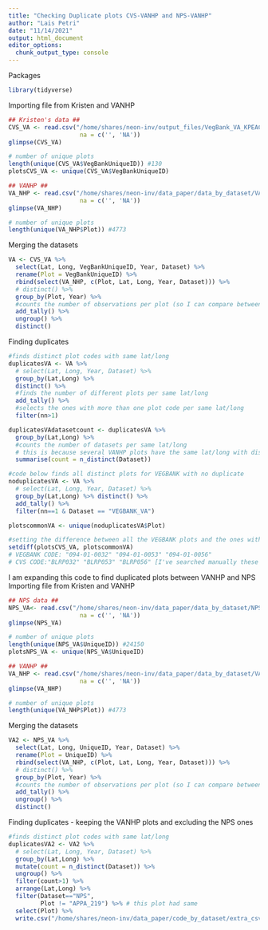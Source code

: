 ```yaml
---
title: "Checking Duplicate plots CVS-VANHP and NPS-VANHP"
author: "Lais Petri"
date: "11/14/2021"
output: html_document
editor_options: 
  chunk_output_type: console
---
```


Packages
```r
library(tidyverse)
```

Importing file from Kristen and VANHP
```r

## Kristen's data ##
CVS_VA <- read.csv("/home/shares/neon-inv/output_files/VegBank_VA_KPEACH_LP_reduced.csv", 
                    na = c('', 'NA'))
glimpse(CVS_VA)

# number of unique plots
length(unique(CVS_VA$VegBankUniqueID)) #130
plotsCVS_VA <- unique(CVS_VA$VegBankUniqueID)

## VANHP ##
VA_NHP <- read.csv("/home/shares/neon-inv/data_paper/data_by_dataset/VANHP_datapaper_06_16_21_EB.csv", 
                    na = c('', 'NA')) 
glimpse(VA_NHP)

# number of unique plots
length(unique(VA_NHP$Plot)) #4773

```

Merging the datasets
```r

VA <- CVS_VA %>% 
  select(Lat, Long, VegBankUniqueID, Year, Dataset) %>% 
  rename(Plot = VegBankUniqueID) %>% 
  rbind(select(VA_NHP, c(Plot, Lat, Long, Year, Dataset))) %>% 
  # distinct() %>% 
  group_by(Plot, Year) %>% 
  #counts the number of observations per plot (so I can compare between the datasets)
  add_tally() %>% 
  ungroup() %>% 
  distinct()

```

Finding duplicates
```r

#finds distinct plot codes with same lat/long 
duplicatesVA <- VA %>% 
  # select(Lat, Long, Year, Dataset) %>% 
  group_by(Lat,Long) %>% 
  distinct() %>%
  #finds the number of different plots per same lat/long
  add_tally() %>% 
  #selects the ones with more than one plot code per same lat/long
  filter(nn>1) 

duplicatesVAdatasetcount <- duplicatesVA %>% 
  group_by(Lat,Long) %>%
  #counts the number of datasets per same lat/long 
  # this is because several VANHP plots have the same lat/long with distinct plot codes
  summarise(count = n_distinct(Dataset))

#code below finds all distinct plots for VEGBANK with no duplicate
noduplicatesVA <- VA %>% 
  # select(Lat, Long, Year, Dataset) %>% 
  group_by(Lat,Long) %>% distinct() %>%
  add_tally() %>% 
  filter(nn==1 & Dataset == "VEGBANK_VA") 

plotscommonVA <- unique(noduplicatesVA$Plot)

#setting the difference between all the VEGBANK plots and the ones with no duplicate
setdiff(plotsCVS_VA, plotscommonVA)
# VEGBANK CODE: "094-01-0032" "094-01-0053" "094-01-0056"
# CVS CODE:"BLRP032" "BLRP053" "BLRP056" [I've searched manually these ones through the coordinates]

```

I am expanding this code to find duplicated plots between VANHP and NPS
Importing file from Kristen and VANHP
```r

## NPS data ##
NPS_VA<- read.csv("/home/shares/neon-inv/data_paper/data_by_dataset/NPS_DataPaper_27July2021.csv", 
                    na = c('', 'NA'))
glimpse(NPS_VA)

# number of unique plots
length(unique(NPS_VA$UniqueID)) #24150
plotsNPS_VA <- unique(NPS_VA$UniqueID)

## VANHP ##
VA_NHP <- read.csv("/home/shares/neon-inv/data_paper/data_by_dataset/VANHP_datapaper_06_16_21_EB.csv", 
                    na = c('', 'NA')) 
glimpse(VA_NHP)

# number of unique plots
length(unique(VA_NHP$Plot)) #4773

```

Merging the datasets
```r

VA2 <- NPS_VA %>% 
  select(Lat, Long, UniqueID, Year, Dataset) %>% 
  rename(Plot = UniqueID) %>% 
  rbind(select(VA_NHP, c(Plot, Lat, Long, Year, Dataset))) %>% 
  # distinct() %>% 
  group_by(Plot, Year) %>% 
  #counts the number of observations per plot (so I can compare between the datasets)
  add_tally() %>% 
  ungroup() %>% 
  distinct()

```


Finding duplicates - keeping the VANHP plots and excluding the NPS ones
```r

#finds distinct plot codes with same lat/long 
duplicatesVA2 <- VA2 %>% 
  # select(Lat, Long, Year, Dataset) %>% 
  group_by(Lat,Long) %>% 
  mutate(count = n_distinct(Dataset)) %>% 
  ungroup() %>% 
  filter(count>1) %>% 
  arrange(Lat,Long) %>%
  filter(Dataset=="NPS",
         Plot != "APPA_219") %>% # this plot had same 
  select(Plot) %>%
  write.csv("/home/shares/neon-inv/data_paper/code_by_dataset/extra_csv_NPS/NPS_excludePlots.csv", row.names = F)

```